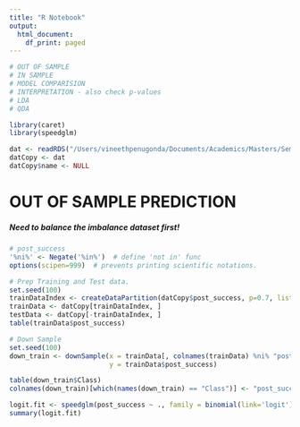 ```yaml
---
title: "R Notebook"
output:
  html_document:
    df_print: paged
---
```

```r
# OUT OF SAMPLE
# IN SAMPLE
# MODEL COMPARISION
# INTERPRETATION - also check p-values
# LDA
# QDA

library(caret)
library(speedglm)
```

```r
dat <- readRDS("/Users/vineethpenugonda/Documents/Academics/Masters/Semester IV/IST 5535/Projects/StartUps_Investments_ML/Dataset/Data_Cleansed.rds")
datCopy <- dat
datCopy$name <- NULL
```

# OUT OF SAMPLE PREDICTION
##### Need to balance the imbalance dataset first!

```r
# post_success
'%ni%' <- Negate('%in%')  # define 'not in' func
options(scipen=999)  # prevents printing scientific notations.

# Prep Training and Test data.
set.seed(100)
trainDataIndex <- createDataPartition(datCopy$post_success, p=0.7, list = F)  # 70% training data
trainData <- datCopy[trainDataIndex, ]
testData <- datCopy[-trainDataIndex, ]
table(trainData$post_success)
```

```r
# Down Sample
set.seed(100)
down_train <- downSample(x = trainData[, colnames(trainData) %ni% "post_success"],
                         y = trainData$post_success)

table(down_train$Class)
colnames(down_train)[which(names(down_train) == "Class")] <- "post_success"
```

```r
logit.fit <- speedglm(post_success ~ ., family = binomial(link='logit'), data=down_train)
summary(logit.fit)
```


